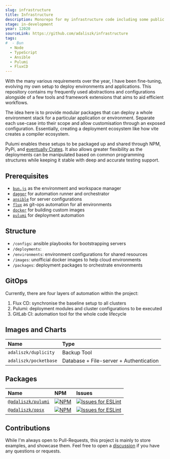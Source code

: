 ```yaml
---
slug: infrastructure
title: Infrastructure
description: Monorepo for my infrastructure code including some public packages and tools.
stage: in-development
year: 12020
sourceLink: https://github.com/adaliszk/infrastructure
tags:
#  - Bun
  - Node
  - TypeScript
  - Ansible
  - Pulumi
  - FluxCD
---
```


With the many various requirements over the year, I have been fine-tuning, evolving my own setup to deploy environments
and applications. This repository contains my frequently used abstractions and configurations alongside of a few tools
and framework extensions that aims to aid efficient workflows.

The idea here is to provide modular packages that can deploy a whole environment stack for a particular application
or environment. Separate each use-case into their scope and allow customisation through an exposed configuration.
Essentially, creating a deployment ecosystem like how vite creates a compiler ecosystem.

Pulumi enables these setups to be packaged up and shared through NPM, PyPi,
and [eventually Crates](https://github.com/pulumi/pulumi/issues/11882). It also allows
greater flexibility as the deployments can be manipulated based on common programming structures while keeping it stable
with deep and accurate testing support.

## Prerequisites

- [`bun.js`](https://bun.sh) as the environment and workspace manager
- [`dagger`](https://dagger.io) for automation runner and orchestrator
- [`ansible`](https://docs.ansible.com/ansible) for server configurations
- [`flux`](https://fluxcd.io/flux/installation) as git-ops automation for all environments
- [`docker`](https://docs.docker.com/get-docker) for building custom images
- [`pulumi`](https://www.pulumi.com/docs/get-started/install) for deployment automation

## Structure

- `/configs`: ansible playbooks for bootstrapping servers
- `/deployments`:
- `/environments`: environment configurations for shared resources
- `/images`: unofficial docker images to help cloud environments
- `/packages`: deployment packages to orchestrate environments

## GitOps

Currently, there are four layers of automation within the project:

1. Flux CD: synchronise the baseline setup to all clusters
2. Pulumi: deployment modules and cluster configurations to be executed
3. GitLab CI: automation tool for the whole code lifecycle

## Images and Charts

| Name                  | Type                                    |
|:----------------------|:----------------------------------------|
| `adaliszk/duplicity`  | Backup Tool                             |
| `adaliszk/pocketbase` | Database + File-server + Authentication |

## Packages

| Name                                  | NPM                                                                                                                                           | Issues                                                                                                                                                                                                                     |
| :------------------------------------ | :-------------------------------------------------------------------------------------------------------------------------------------------- | :------------------------------------------------------------------------------------------------------------------------------------------------------------------------------------------------------------------------- |
| [`@adaliszk/pulumi`](packages/pulumi) | [![NPM](https://img.shields.io/npm/v/@adaliszk/pulumi.svg?logo=npm&label=&style=flat-square)](https://www.npmjs.com/package/@adaliszk/pulumi) | [![Issues for ESLint](https://img.shields.io/github/issues-search?logo=github&label=&style=flat-square&query=repo%3Aadaliszk%2Finfrastructure%20label%3Apulumi)](https://github.com/adaliszk/infrastructure/labels/pulumi) |
| [`@adaliszk/opsx`](packages/opsx)     | [![NPM](https://img.shields.io/npm/v/@adaliszk/opsx.svg?logo=npm&label=&style=flat-square)](https://www.npmjs.com/package/@adaliszk/opsx)     | [![Issues for ESLint](https://img.shields.io/github/issues-search?logo=github&label=&style=flat-square&query=repo%3Aadaliszk%2Finfrastructure%20label%3Aopsx)](https://github.com/adaliszk/infrastructure/labels/opsx)     |

## Contributions

While I'm always open to Pull-Requests, this project is mainly to store examples, and showcase them.
Feel free to open a [discussion](https://github.com/adaliszk/infrastructure/discussions) if you have
any questions or requests.
